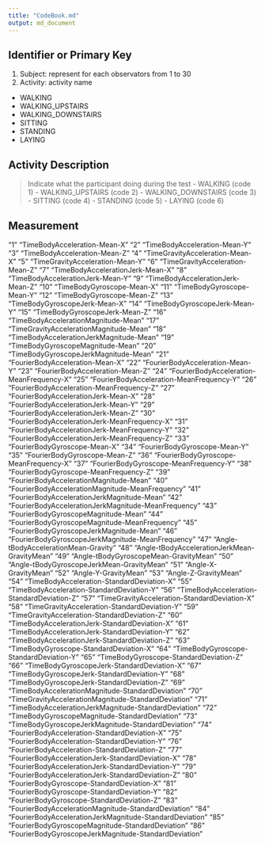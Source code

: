 ```yaml
---
title: "CodeBook.md"
output: md_document
---
```


## Identifier or Primary Key
1. Subject: represent for each observators from 1 to 30
2. Activity: activity name 
  - WALKING
  - WALKING_UPSTAIRS
  - WALKING_DOWNSTAIRS
  - SITTING
  - STANDING
  - LAYING

## Activity Description
> Indicate what the participant doing during the test
- WALKING (code 1) 
- WALKING_UPSTAIRS (code 2)
- WALKING_DOWNSTAIRS (code 3)
- SITTING (code 4)
- STANDING (code 5)
- LAYING (code 6)

## Measurement

"1" "TimeBodyAcceleration-Mean-X"
"2" "TimeBodyAcceleration-Mean-Y"
"3" "TimeBodyAcceleration-Mean-Z"
"4" "TimeGravityAcceleration-Mean-X"
"5" "TimeGravityAcceleration-Mean-Y"
"6" "TimeGravityAcceleration-Mean-Z"
"7" "TimeBodyAccelerationJerk-Mean-X"
"8" "TimeBodyAccelerationJerk-Mean-Y"
"9" "TimeBodyAccelerationJerk-Mean-Z"
"10" "TimeBodyGyroscope-Mean-X"
"11" "TimeBodyGyroscope-Mean-Y"
"12" "TimeBodyGyroscope-Mean-Z"
"13" "TimeBodyGyroscopeJerk-Mean-X"
"14" "TimeBodyGyroscopeJerk-Mean-Y"
"15" "TimeBodyGyroscopeJerk-Mean-Z"
"16" "TimeBodyAccelerationMagnitude-Mean"
"17" "TimeGravityAccelerationMagnitude-Mean"
"18" "TimeBodyAccelerationJerkMagnitude-Mean"
"19" "TimeBodyGyroscopeMagnitude-Mean"
"20" "TimeBodyGyroscopeJerkMagnitude-Mean"
"21" "FourierBodyAcceleration-Mean-X"
"22" "FourierBodyAcceleration-Mean-Y"
"23" "FourierBodyAcceleration-Mean-Z"
"24" "FourierBodyAcceleration-MeanFrequency-X"
"25" "FourierBodyAcceleration-MeanFrequency-Y"
"26" "FourierBodyAcceleration-MeanFrequency-Z"
"27" "FourierBodyAccelerationJerk-Mean-X"
"28" "FourierBodyAccelerationJerk-Mean-Y"
"29" "FourierBodyAccelerationJerk-Mean-Z"
"30" "FourierBodyAccelerationJerk-MeanFrequency-X"
"31" "FourierBodyAccelerationJerk-MeanFrequency-Y"
"32" "FourierBodyAccelerationJerk-MeanFrequency-Z"
"33" "FourierBodyGyroscope-Mean-X"
"34" "FourierBodyGyroscope-Mean-Y"
"35" "FourierBodyGyroscope-Mean-Z"
"36" "FourierBodyGyroscope-MeanFrequency-X"
"37" "FourierBodyGyroscope-MeanFrequency-Y"
"38" "FourierBodyGyroscope-MeanFrequency-Z"
"39" "FourierBodyAccelerationMagnitude-Mean"
"40" "FourierBodyAccelerationMagnitude-MeanFrequency"
"41" "FourierBodyAccelerationJerkMagnitude-Mean"
"42" "FourierBodyAccelerationJerkMagnitude-MeanFrequency"
"43" "FourierBodyGyroscopeMagnitude-Mean"
"44" "FourierBodyGyroscopeMagnitude-MeanFrequency"
"45" "FourierBodyGyroscopeJerkMagnitude-Mean"
"46" "FourierBodyGyroscopeJerkMagnitude-MeanFrequency"
"47" "Angle-tBodyAccelerationMean-Gravity"
"48" "Angle-tBodyAccelerationJerkMean-GravityMean"
"49" "Angle-tBodyGyroscopeMean-GravityMean"
"50" "Angle-tBodyGyroscopeJerkMean-GravityMean"
"51" "Angle-X-GravityMean"
"52" "Angle-Y-GravityMean"
"53" "Angle-Z-GravityMean"
"54" "TimeBodyAcceleration-StandardDeviation-X"
"55" "TimeBodyAcceleration-StandardDeviation-Y"
"56" "TimeBodyAcceleration-StandardDeviation-Z"
"57" "TimeGravityAcceleration-StandardDeviation-X"
"58" "TimeGravityAcceleration-StandardDeviation-Y"
"59" "TimeGravityAcceleration-StandardDeviation-Z"
"60" "TimeBodyAccelerationJerk-StandardDeviation-X"
"61" "TimeBodyAccelerationJerk-StandardDeviation-Y"
"62" "TimeBodyAccelerationJerk-StandardDeviation-Z"
"63" "TimeBodyGyroscope-StandardDeviation-X"
"64" "TimeBodyGyroscope-StandardDeviation-Y"
"65" "TimeBodyGyroscope-StandardDeviation-Z"
"66" "TimeBodyGyroscopeJerk-StandardDeviation-X"
"67" "TimeBodyGyroscopeJerk-StandardDeviation-Y"
"68" "TimeBodyGyroscopeJerk-StandardDeviation-Z"
"69" "TimeBodyAccelerationMagnitude-StandardDeviation"
"70" "TimeGravityAccelerationMagnitude-StandardDeviation"
"71" "TimeBodyAccelerationJerkMagnitude-StandardDeviation"
"72" "TimeBodyGyroscopeMagnitude-StandardDeviation"
"73" "TimeBodyGyroscopeJerkMagnitude-StandardDeviation"
"74" "FourierBodyAcceleration-StandardDeviation-X"
"75" "FourierBodyAcceleration-StandardDeviation-Y"
"76" "FourierBodyAcceleration-StandardDeviation-Z"
"77" "FourierBodyAccelerationJerk-StandardDeviation-X"
"78" "FourierBodyAccelerationJerk-StandardDeviation-Y"
"79" "FourierBodyAccelerationJerk-StandardDeviation-Z"
"80" "FourierBodyGyroscope-StandardDeviation-X"
"81" "FourierBodyGyroscope-StandardDeviation-Y"
"82" "FourierBodyGyroscope-StandardDeviation-Z"
"83" "FourierBodyAccelerationMagnitude-StandardDeviation"
"84" "FourierBodyAccelerationJerkMagnitude-StandardDeviation"
"85" "FourierBodyGyroscopeMagnitude-StandardDeviation"
"86" "FourierBodyGyroscopeJerkMagnitude-StandardDeviation"


